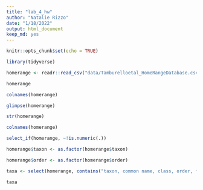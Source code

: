 ```yaml
---
title: "lab_4_hw"
author: "Natalie Rizzo"
date: "1/18/2022"
output: html_document
keep_md: yes
---
```



```r
knitr::opts_chunk$set(echo = TRUE)
```

```r
library(tidyverse)
```

```r
homerange <- readr::read_csv("data/Tamburelloetal_HomeRangeDatabase.csv")
```
```r
homerange
```

```r
colnames(homerange)
```

```r
glimpse(homerange)
```

```r
str(homerange)
```
```r
colnames(homerange)
```

```r
select_if(homerange, ~!is.numeric(.))
```
```r
homerange$taxon <- as.factor(homerange$taxon)
```
```r
homerange$order <- as.factor(homerange$order)
```
```r
taxa <- select(homerange, contains("taxon, common name, class, order, family, genus, species"))
```
```r
taxa
```